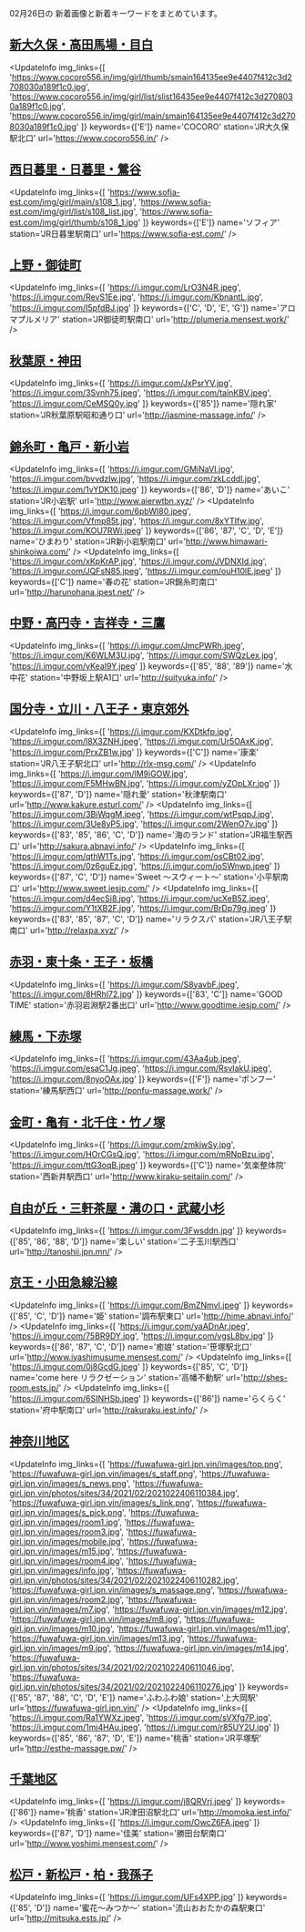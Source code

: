 

02月26日の
新着画像と新着キーワードをまとめています。

<DmmAffiliateIns />

## [新大久保・高田馬場・目白](/busty/0020)
<UpdateInfo
    img_links={[
    'https://www.cocoro556.in/img/girl/thumb/smain164135ee9e4407f412c3d2708030a189f1c0.jpg',
    'https://www.cocoro556.in/img/girl/list/slist16435ee9e4407f412c3d2708030a189f1c0.jpg',
    'https://www.cocoro556.in/img/girl/main/smain164135ee9e4407f412c3d2708030a189f1c0.jpg'
    ]}
    keywords={['E']}
    name='COCORO'
    station='JR大久保駅北口'
    url='https://www.cocoro556.in/'
/>
<DmmAffiliateIns />

## [西日暮里・日暮里・鶯谷](/busty/0060)
<UpdateInfo
    img_links={[
    'https://www.sofia-est.com/img/girl/main/s108_1.jpg',
    'https://www.sofia-est.com/img/girl/list/s108_list.jpg',
    'https://www.sofia-est.com/img/girl/thumb/s108_1.jpg'
    ]}
    keywords={['E']}
    name='ソフィア'
    station='JR日暮里駅南口'
    url='https://www.sofia-est.com/'
/>
<DmmAffiliateIns />

## [上野・御徒町](/busty/0070)
<UpdateInfo
    img_links={[
    'https://i.imgur.com/LrO3N4R.jpeg',
    'https://i.imgur.com/RevS1Ee.jpg',
    'https://i.imgur.com/KbnantL.jpg',
    'https://i.imgur.com/I5pfdBJ.jpg'
    ]}
    keywords={['C', 'D', 'E', 'G']}
    name='アロマプルメリア'
    station='JR御徒町駅南口'
    url='http://plumeria.mensest.work/'
/>
<DmmAffiliateIns />

## [秋葉原・神田](/busty/0080)
<UpdateInfo
    img_links={[
    'https://i.imgur.com/JxPsrYV.jpg',
    'https://i.imgur.com/3Svnh75.jpeg',
    'https://i.imgur.com/tainKBV.jpeg',
    'https://i.imgur.com/CeMSQ0y.jpg'
    ]}
    keywords={['85']}
    name='隠れ家'
    station='JR秋葉原駅昭和通り口'
    url='http://jasmine-massage.info/'
/>
<DmmAffiliateIns />

## [錦糸町・亀戸・新小岩](/busty/0170)
<UpdateInfo
    img_links={[
    'https://i.imgur.com/GMiNaVI.jpg',
    'https://i.imgur.com/bvvdzIw.jpg',
    'https://i.imgur.com/zkLcddl.jpg',
    'https://i.imgur.com/1vYDK10.jpeg'
    ]}
    keywords={['86', 'D']}
    name='あいこ'
    station='JR小岩駅'
    url='http://www.aierwtbn.xyz/'
/>
<UpdateInfo
    img_links={[
    'https://i.imgur.com/6pbWI80.jpeg',
    'https://i.imgur.com/Vfmp85t.jpg',
    'https://i.imgur.com/8xYTIfw.jpg',
    'https://i.imgur.com/KOU7RWi.jpeg'
    ]}
    keywords={['86', '87', 'C', 'D', 'E']}
    name='ひまわり'
    station='JR新小岩駅南口'
    url='http://www.himawari-shinkoiwa.com/'
/>
<UpdateInfo
    img_links={[
    'https://i.imgur.com/xKpKrAP.jpg',
    'https://i.imgur.com/JVDNXId.jpg',
    'https://i.imgur.com/JQFsN85.jpeg',
    'https://i.imgur.com/ouH10lE.jpeg'
    ]}
    keywords={['C']}
    name='春の花'
    station='JR錦糸町南口'
    url='http://harunohana.jpest.net/'
/>
<DmmAffiliateIns />

## [中野・高円寺・吉祥寺・三鷹](/busty/0180)
<UpdateInfo
    img_links={[
    'https://i.imgur.com/JmcPWRh.jpeg',
    'https://i.imgur.com/K6WLM3U.jpg',
    'https://i.imgur.com/SWQzLex.jpg',
    'https://i.imgur.com/yKeaI9Y.jpeg'
    ]}
    keywords={['85', '88', '89']}
    name='水中花'
    station='中野坂上駅A1口'
    url='http://suityuka.info/'
/>
<DmmAffiliateIns />

## [国分寺・立川・八王子・東京郊外](/busty/0200)
<UpdateInfo
    img_links={[
    'https://i.imgur.com/KXDtkfp.jpg',
    'https://i.imgur.com/l8X3ZNH.jpeg',
    'https://i.imgur.com/Ur5OAxK.jpg',
    'https://i.imgur.com/PrxZB1w.jpg'
    ]}
    keywords={['C']}
    name='康楽'
    station='JR八王子駅北口'
    url='http://rlx-msg.com/'
/>
<UpdateInfo
    img_links={[
    'https://i.imgur.com/lM9iGOW.jpg',
    'https://i.imgur.com/F5MHwBN.jpg',
    'https://i.imgur.com/yZOpLXr.jpg'
    ]}
    keywords={['87', 'D']}
    name='隠れ愛'
    station='秋津駅南口'
    url='http://www.kakure.esturl.com/'
/>
<UpdateInfo
    img_links={[
    'https://i.imgur.com/3BiWqgM.jpeg',
    'https://i.imgur.com/wtPsqpJ.jpg',
    'https://i.imgur.com/3Ue8yP5.jpg',
    'https://i.imgur.com/2WenO7v.jpg'
    ]}
    keywords={['83', '85', '86', 'C', 'D']}
    name='海のランド'
    station='JR福生駅西口'
    url='http://sakura.abnavi.info/'
/>
<UpdateInfo
    img_links={[
    'https://i.imgur.com/qthW1Ts.jpg',
    'https://i.imgur.com/osCBt02.jpg',
    'https://i.imgur.com/0z6guEz.jpg',
    'https://i.imgur.com/joSWnwp.jpeg'
    ]}
    keywords={['87', 'C', 'D']}
    name='Sweet ～スウィート～'
    station='小平駅南口'
    url='http://www.sweet.iesjp.com/'
/>
<UpdateInfo
    img_links={[
    'https://i.imgur.com/d4ecSi8.jpg',
    'https://i.imgur.com/ucXeB5Z.jpeg',
    'https://i.imgur.com/Y1tXB2F.jpg',
    'https://i.imgur.com/BrDp79g.jpeg'
    ]}
    keywords={['83', '85', '87', 'C', 'D']}
    name='リラクスパ'
    station='JR八王子駅南口'
    url='http://relaxpa.xyz/'
/>
<DmmAffiliateIns />

## [赤羽・東十条・王子・板橋](/busty/0210)
<UpdateInfo
    img_links={[
    'https://i.imgur.com/S8yavbF.jpeg',
    'https://i.imgur.com/8HRhl72.jpg'
    ]}
    keywords={['83', 'C']}
    name='GOOD TIME'
    station='赤羽岩淵駅2番出口'
    url='http://www.goodtime.iesjp.com/'
/>
<DmmAffiliateIns />

## [練馬・下赤塚](/busty/0220)
<UpdateInfo
    img_links={[
    'https://i.imgur.com/43Aa4ub.jpeg',
    'https://i.imgur.com/esaC1Jg.jpeg',
    'https://i.imgur.com/RsvIakU.jpeg',
    'https://i.imgur.com/8nyoOAx.jpg'
    ]}
    keywords={['F']}
    name='ポンフー'
    station='練馬駅西口'
    url='http://ponfu-massage.work/'
/>
<DmmAffiliateIns />

## [金町・亀有・北千住・竹ノ塚](/busty/0230)
<UpdateInfo
    img_links={[
    'https://i.imgur.com/zmkjwSy.jpg',
    'https://i.imgur.com/HOrCGsQ.jpg',
    'https://i.imgur.com/mRNpBzu.jpg',
    'https://i.imgur.com/ttG3oqB.jpeg'
    ]}
    keywords={['C']}
    name='気楽整体院'
    station='西新井駅西口'
    url='http://www.kiraku-seitaiin.com/'
/>
<DmmAffiliateIns />

## [自由が丘・三軒茶屋・溝の口・武蔵小杉](/busty/0250)
<UpdateInfo
    img_links={[
    'https://i.imgur.com/3Fwsddn.jpg'
    ]}
    keywords={['85', '86', '88', 'D']}
    name='楽しい'
    station='二子玉川駅西口'
    url='http://tanoshii.jpn.mn/'
/>
<DmmAffiliateIns />

## [京王・小田急線沿線](/busty/0260)
<UpdateInfo
    img_links={[
    'https://i.imgur.com/BmZNmvI.jpeg'
    ]}
    keywords={['85', 'C', 'D']}
    name='姫'
    station='調布駅東口'
    url='http://hime.abnavi.info/'
/>
<UpdateInfo
    img_links={[
    'https://i.imgur.com/yaADnAr.jpeg',
    'https://i.imgur.com/75BR9DY.jpg',
    'https://i.imgur.com/vgsL8bv.jpg'
    ]}
    keywords={['86', '87', 'C', 'D']}
    name='癒娘'
    station='笹塚駅北口'
    url='http://www.iyashimusume.mensest.com/'
/>
<UpdateInfo
    img_links={[
    'https://i.imgur.com/0j8GcdG.jpeg'
    ]}
    keywords={['85', 'C', 'D']}
    name='come here リラクゼーション'
    station='高幡不動駅'
    url='http://shes-room.ests.jp/'
/>
<UpdateInfo
    img_links={[
    'https://i.imgur.com/6SINHSb.jpeg'
    ]}
    keywords={['86']}
    name='らくらく'
    station='府中駅南口'
    url='http://rakuraku.iest.info/'
/>
<DmmAffiliateIns />

## [神奈川地区](/busty/0300)
<UpdateInfo
    img_links={[
    'https://fuwafuwa-girl.jpn.vin/images/top.png',
    'https://fuwafuwa-girl.jpn.vin/images/s_staff.png',
    'https://fuwafuwa-girl.jpn.vin/images/s_news.png',
    'https://fuwafuwa-girl.jpn.vin/photos/sites/34/2021/02/2021022406110384.jpg',
    'https://fuwafuwa-girl.jpn.vin/images/s_link.png',
    'https://fuwafuwa-girl.jpn.vin/images/s_pick.png',
    'https://fuwafuwa-girl.jpn.vin/images/room1.jpg',
    'https://fuwafuwa-girl.jpn.vin/images/room3.jpg',
    'https://fuwafuwa-girl.jpn.vin/images/mobile.jpg',
    'https://fuwafuwa-girl.jpn.vin/images/m15.jpg',
    'https://fuwafuwa-girl.jpn.vin/images/room4.jpg',
    'https://fuwafuwa-girl.jpn.vin/images/info.jpg',
    'https://fuwafuwa-girl.jpn.vin/photos/sites/34/2021/02/2021022406110282.jpg',
    'https://fuwafuwa-girl.jpn.vin/images/s_massage.png',
    'https://fuwafuwa-girl.jpn.vin/images/room2.jpg',
    'https://fuwafuwa-girl.jpn.vin/images/m7.jpg',
    'https://fuwafuwa-girl.jpn.vin/images/m12.jpg',
    'https://fuwafuwa-girl.jpn.vin/images/m8.jpg',
    'https://fuwafuwa-girl.jpn.vin/images/m10.jpg',
    'https://fuwafuwa-girl.jpn.vin/images/m11.jpg',
    'https://fuwafuwa-girl.jpn.vin/images/m13.jpg',
    'https://fuwafuwa-girl.jpn.vin/images/m9.jpg',
    'https://fuwafuwa-girl.jpn.vin/images/m14.jpg',
    'https://fuwafuwa-girl.jpn.vin/photos/sites/34/2021/02/202102240611046.jpg',
    'https://fuwafuwa-girl.jpn.vin/photos/sites/34/2021/02/2021022406110276.jpg'
    ]}
    keywords={['85', '87', '88', 'C', 'D', 'E']}
    name='ふわふわ娘'
    station='上大岡駅'
    url='https://fuwafuwa-girl.jpn.vin/'
/>
<UpdateInfo
    img_links={[
    'https://i.imgur.com/Ra1YWXz.jpeg',
    'https://i.imgur.com/sVXfg7P.jpg',
    'https://i.imgur.com/1mj4HAu.jpeg',
    'https://i.imgur.com/r85UY2U.jpg'
    ]}
    keywords={['85', '86', '87', 'D', 'E']}
    name='桃香'
    station='JR平塚駅'
    url='http://esthe-massage.pw/'
/>
<DmmAffiliateIns />

## [千葉地区](/busty/0500)
<UpdateInfo
    img_links={[
    'https://i.imgur.com/j8QRVrj.jpeg'
    ]}
    keywords={['86']}
    name='桃香'
    station='JR津田沼駅北口'
    url='http://momoka.iest.info/'
/>
<UpdateInfo
    img_links={[
    'https://i.imgur.com/OwcZ6FA.jpeg'
    ]}
    keywords={['87', 'D']}
    name='佳美'
    station='勝田台駅南口'
    url='http://www.yoshimi.mensest.com/'
/>
<DmmAffiliateIns />

## [松戸・新松戸・柏・我孫子](/busty/0520)
<UpdateInfo
    img_links={[
    'https://i.imgur.com/UFs4XPP.jpg'
    ]}
    keywords={['85', 'D']}
    name='蜜花～みつか～'
    station='流山おおたかの森駅東口'
    url='http://mitsuka.ests.jp/'
/>
<DmmAffiliateIns />

<DmmAffiliateScript />
